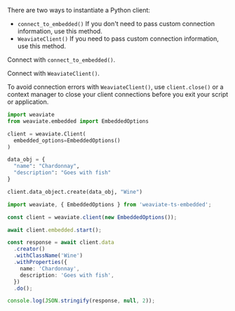 
<Tabs groupId="languages">
<TabItem value="py" label="Python Client v4">

There are two ways to instantiate a Python client:

- `connect_to_embedded()` If you don't need to pass custom connection information, use this method.
- `WeaviateClient()` If you need to pass custom connection information, use this method.


Connect with `connect_to_embedded()`.

<FilteredTextBlock
  text={PyCode}
  startMarker="# START SimpleInstantiationEmbedded"
  endMarker="# END SimpleInstantiationEmbedded"
  language="py"
/>

Connect with `WeaviateClient()`.

<FilteredTextBlock
  text={PyCode}
  startMarker="# START FullInstantiationEmbedded"
  endMarker="# END FullInstantiationEmbedded"
  language="py"
/>

To avoid connection errors with `WeaviateClient()`, use `client.close()` or a context manager to close your client connections before you exit your script or application.

</TabItem>
<TabItem value="py3" label="Python Client v3">

  ```python
  import weaviate
  from weaviate.embedded import EmbeddedOptions

  client = weaviate.Client(
    embedded_options=EmbeddedOptions()
  )

  data_obj = {
    "name": "Chardonnay",
    "description": "Goes with fish"
  }

  client.data_object.create(data_obj, "Wine")
  ```

  </TabItem>
  <TabItem value="js" label="JavaScript / TypeScript">

  ```ts
  import weaviate, { EmbeddedOptions } from 'weaviate-ts-embedded';

  const client = weaviate.client(new EmbeddedOptions());

  await client.embedded.start();

  const response = await client.data
    .creator()
    .withClassName('Wine')
    .withProperties({
      name: 'Chardonnay',
      description: 'Goes with fish',
    })
    .do();

  console.log(JSON.stringify(response, null, 2));
  ```

  </TabItem>
</Tabs>
